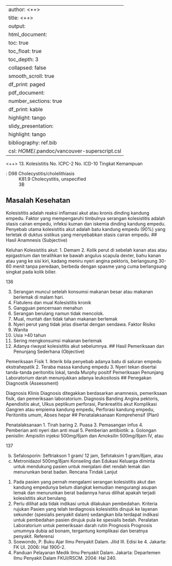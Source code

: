 
---
author: <++>
title: <++>
output:
  html_document:
    toc: true
    toc_float: true
    toc_depth: 3
    collapsed: false
    smooth_scroll: true
    df_print: paged
  pdf_document:
    number_sections: true
    df_print: kable
    highlight: tango
  slidy_presentation:
    highlight: tango
bibliography: ref.bib
csl: $HOME$/.pandoc/vancouver-superscript.csl
---

<++>
13. Kolesistitis
No. ICPC-2
No. ICD-10
Tingkat Kemampuan

: D98 Cholecystitis/cholelithiasis
: K81.9 Cholecystitis, unspecified
: 3B

## Masalah Kesehatan

Kolesistitis adalah reaksi inflamasi akut atau kronis dinding kandung empedu.
Faktor yang mempengaruhi timbulnya serangan kolesistitis adalah stasis
cairan empedu, infeksi kuman dan
iskemia dinding kandung empedu.
Penyebab utama kolesistitis akut adalah batu kandung empedu (90%) yang
terletak di duktus sistikus yang menyebabkan stasis cairan empedu.
## Hasil Anamnesis (Subjective)

Keluhan
Kolesistitis akut:
1. Demam
2. Kolik perut di sebelah kanan atas atau epigastrium dan teralihkan ke
bawah angulus scapula dexter, bahu kanan atau yang ke sisi kiri, kadang
meniru nyeri angina pektoris, berlangsung 30-60 menit tanpa peredaan,
berbeda dengan spasme yang cuma berlangsung singkat pada kolik bilier.

136

3. Serangan muncul setelah konsumsi makanan besar atau makanan
berlemak di malam hari.
4. Flatulens dan mual
Kolesistitis kronik
1. Gangguan pencernaan menahun
2. Serangan berulang namun tidak mencolok.
3. Mual, muntah dan tidak tahan makanan berlemak
4. Nyeri perut yang tidak jelas disertai dengan sendawa.
Faktor Risiko
1. Wanita
2. Usia >40 tahun
3. Sering mengkonsumsi makanan berlemak
4. Adanya riwayat kolesistitis akut sebelumnya.
## Hasil Pemeriksaan dan Penunjang Sederhana (Objective)

Pemeriksaan Fisik
1. Ikterik bila penyebab adanya batu di saluran empedu ekstrahepatik
2. Teraba massa kandung empedu
3. Nyeri tekan disertai tanda-tanda peritonitis lokal, tanda Murphy positif
Pemeriksaan Penunjang
Laboratorium darah menunjukkan adanya leukositosis
## Penegakan Diagnostik (Assessment)

Diagnosis Klinis
Diagnosis ditegakkan berdasarkan anamnesis, pemeriksaan fisik, dan
pemeriksaan laboratorium.
Diagnosis Banding
Angina pektoris, Apendisitis akut, Ulkus peptikum perforasi, Pankreatitis akut
Komplikasi
Gangren atau empiema kandung empedu, Perforasi kandung empedu,
Peritonitis umum, Abses hepar
## Penatalaksanaan Komprehensif (Plan)

Penatalaksanaan
1. Tirah baring
2. Puasa
3. Pemasangan infus
4. Pemberian anti nyeri dan anti mual
5. Pemberian antibiotik:
a. Golongan penisilin: Ampisilin injeksi 500mg/6jam dan Amoksilin
500mg/8jam IV, atau

137

b. Sefalosporin: Seftriakson 1 gram/ 12 jam, Sefotaksim 1 gram/8jam,
atau
c. Metronidazol 500mg/8jam
Konseling dan Edukasi
Keluarga diminta untuk mendukung pasien untuk menjalani diet rendah lemak
dan menurunkan berat badan.
Rencana Tindak Lanjut
1. Pada pasien yang pernah mengalami serangan kolesistitis akut dan
kandung empedunya belum diangkat kemudian mengurangi asupan lemak
dan menurunkan berat badannya harus dilihat apakah terjadi kolesistitis
akut berulang.
2. Perlu dilihat ada tidak indikasi untuk dilakukan pembedahan.
Kriteria rujukan
Pasien yang telah terdiagnosis kolesistitis dirujuk ke layanan sekunder
(spesialis penyakit dalam) sedangkan bila terdapat indikasi untuk pembedahan
pasien dirujuk pula ke spesialis bedah.
Peralatan
Laboratorium untuk pemeriksaan darah rutin
Prognosis
Prognosis umumnya dubia ad bonam, tergantung komplikasi dan beratnya
penyakit.
Referensi
1. Soewondo, P. Buku Ajar Ilmu Penyakit Dalam. Jilid III. Edisi ke 4. Jakarta:
FK UI. 2006: Hal 1900-2.
2. Panduan Pelayanan Medik Ilmu Penyakit Dalam. Jakarta: Departemen
Ilmu Penyakit Dalam FKUI/RSCM. 2004: Hal 240.
